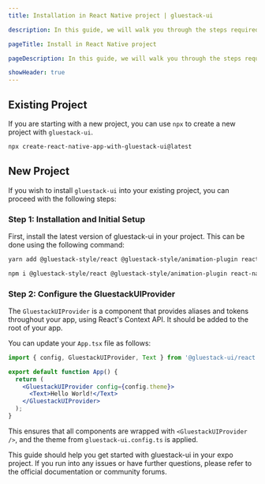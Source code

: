 ```yaml
---
title: Installation in React Native project | gluestack-ui

description: In this guide, we will walk you through the steps required to add gluestack-ui to your React Native project. You can create a new React Native project using React Native CLI. We will cover initial setup, configuring the provider, and adding a new component.

pageTitle: Install in React Native project

pageDescription: In this guide, we will walk you through the steps required to add gluestack-ui to your React Native project. You can create a new React Native project using React Native CLI. We will cover initial setup, configuring the provider, and adding a new component.

showHeader: true
---
```




<Meta title="Getting Started/Install in React Native" />

## Existing Project

If you are starting with a new project, you can use `npx` to create a new project with `gluestack-ui`.

```bash
npx create-react-native-app-with-gluestack-ui@latest
```

## New Project

If you wish to install `gluestack-ui` into your existing project, you can proceed with the following steps:

### Step 1: Installation and Initial Setup

First, install the latest version of gluestack-ui in your project. This can be done using the following command:

```bash
yarn add @gluestack-style/react @gluestack-style/animation-plugin react-native-web @gluestack-ui/react

npm i @gluestack-style/react @gluestack-style/animation-plugin react-native-web @gluestack-ui/react
```

### Step 2: Configure the GluestackUIProvider

The `GluestackUIProvider` is a component that provides aliases and tokens throughout your app, using React's Context API. It should be added to the root of your app.

You can update your `App.tsx` file as follows:

```jsx
import { config, GluestackUIProvider, Text } from '@gluestack-ui/react';

export default function App() {
  return (
    <GluestackUIProvider config={config.theme}>
      <Text>Hello World!</Text>
    </GluestackUIProvider>
  );
}
```

This ensures that all components are wrapped with `<GluestackUIProvider />`, and the theme from `gluestack-ui.config.ts` is applied.

This guide should help you get started with gluestack-ui in your expo project. If you run into any issues or have further questions, please refer to the official documentation or community forums.
